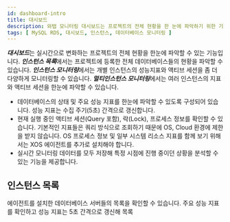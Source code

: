 ```yaml
---
id: dashboard-intro
title: 대시보드
description: 와탭 모니터링 대시보드는 프로젝트의 전체 현황을 한 눈에 파악하기 위한 기능을 제공합니다.
tags: [ MySQL RDS, 대시보드, 인스턴스, 데이터베이스 모니터링 ]
---
```


***대시보드***는 실시간으로 변화하는 프로젝트의 전체 현황을 한눈에 파악할 수 있는 기능입니다. ***인스턴스 목록***에서는 프로젝트에 등록한 전체 데이터베이스들의 현황을 파악할 수 있습니다. ***인스턴스 모니터링***에서는 개별 인스턴스의 성능지표와 액티브 세션을 좀 더 다양하게 모니터링할 수 있습니다. ***멀티인스턴스 모니터링***에서는 여러 인스턴스의 지표와 액티브 세션을 한눈에 파악할 수 있습니다.

- 데이터베이스의 상태 및 주요 성능 지표를 한눈에 파악할 수 있도록 구성되어 있습니다. 성능 지표는 수집 주기(5초) 간격으로 갱신합니다.
- 현재 실행 중인 액티브 세션(Query 포함), 락(Lock), 프로세스 정보를 확인할 수 있습니다. 기본적인 지표들은 쿼리 방식으로 조회하기 때문에 OS, Cloud 환경에 제한을 받지 않습니다. OS 프로세스 정보 및 일부 시스템 리소스 지표를 함께 보기 위해서는 XOS 에이전트를 추가로 설치해야 합니다.
- 실시간 모니터링 데이터를 모두 저장해 특정 시점에 진행 중이던 상황을 분석할 수 있는 기능을 제공합니다.

## 인스턴스 목록

에이전트를 설치한 데이터베이스 서버들의 목록을 확인할 수 있습니다. 주요 성능 지표를 확인하고 성능 지표는 5초 간격으로 갱신해 목록